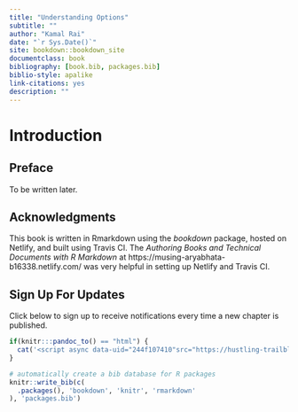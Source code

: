 ```yaml
--- 
title: "Understanding Options"
subtitle: "" 
author: "Kamal Rai"
date: "`r Sys.Date()`"
site: bookdown::bookdown_site
documentclass: book
bibliography: [book.bib, packages.bib]
biblio-style: apalike
link-citations: yes
description: ""
---
```


# Introduction {-}

## Preface {-}

To be written later.

## Acknowledgments {-}

This book is written in Rmarkdown using the _bookdown_ package, hosted on Netlify, and built using Travis CI. The _Authoring Books and Technical Documents with R Markdown_ at https://musing-aryabhata-b16338.netlify.com/ was very helpful in setting up Netlify and Travis CI. 

## Sign Up For Updates {-}
Click below to sign up to receive notifications every time a new chapter is published. 

<!-- Source: https://stackoverflow.com/questions/25528067/ifelse-action-depending-on-document-type-in-rmarkdown -->
```r
if(knitr:::pandoc_to() == "html") {
  cat('<script async data-uid="244f107410"src="https://hustling-trailblazer-1491.ck.page/244f107410/index.js"></script>')
}
```

```r
# automatically create a bib database for R packages
knitr::write_bib(c(
  .packages(), 'bookdown', 'knitr', 'rmarkdown'
), 'packages.bib')
```
